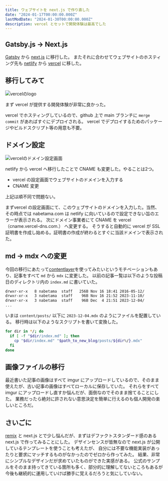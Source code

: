 ```yaml
---
title: ウェブサイトを next.js で作り直した
date: "2024-01-17T00:00:00.000Z"
lastModDate: "2024-01-30T00:00:00.000Z"
description: vercel とセットで開発体験は最高でした
---
```


## Gatsby.js → Next.js

[Gatsby](https://www.gatsbyjs.com/) から [next.js](https://nextjs.org/) に移行した。
またそれに合わせてウェブサイトのホスティング先も [netlify](https://www.netlify.com/) から [vercel](https://vercel.com/) に移した。

## 移行してみて

![vercelのlogo](https://i.imgur.com/aMiWrZom.png)

まず vercel が提供する開発体験が非常に良かった。

vercel でホスティングしているので、github 上で main ブランチに `merge commit` があればすぐにデプロイされる。
vercel でデプロイするためのパッケージやビルドスクリプト等の用意も不要。

## ドメイン設定

![vercelのドメイン設定画面](https://i.imgur.com/hMfWBOzl.png)

netlify から vercel へ移行したことで CNAME も変更した。やることは2つ。

- vercel の設定画面でウェブサイトのドメインを入力する
- CNAME 変更

上記は順不同で問題ない。

まずvercel の設定画面にて、このウェブサイトのドメインを入力した。当然、その時点では nabetama.com は netlify に向いているので設定できない旨のエラーが表示される。
次にドメイン事業者にて CNAME を vercel（cname.vercel-dns.com.） へ変更する。
そうすると自動的に vercel が SSL 証明書を作成し始める。証明書の作成が終わるとすぐに当該ドメインで表示された。

## md → mdx への変更

今回の移行にあたって[contentlayer](https://contentlayer.dev/)を使ってみたいというモチベーションもあり、記事をすべて `md` から `mdx` に変更した。
以前の記事一覧は以下のような投稿日のディレクトリ内の `index.md` に書いていた。

```sh
drwxr-xr-x   8 nabetama  staff   256B Nov 16 18:41 2016-05-12/
drwxr-xr-x   3 nabetama  staff    96B Nov 16 21:52 2023-11-10/
drwxr-xr-x   3 nabetama  staff    96B Dec  4 21:51 2023-12-04/
...
```

いまは `content/posts/` 以下に `2023-12-04.mdx` のようにファイルを配置している。
移行時は以下のようなスクリプトを書いて変換した。

```sh
for dir in */; do
  if [ -f "$dir/index.md" ]; then
    cp "$dir/index.md" "$path_to_new_blog/posts/${dir%/}.mdx"
  fi
done
```

## 画像ファイルの移行

最近書いた記事の画像はすべて imgur にアップロードしているので、そのまま使えたが、古い記事の画像はすべてローカルに保存していた。
それらをすべて imgur にアップロードし直すか悩んだが、面倒なのでそのまま捨てることにした。
業務だったら絶対に許されない意思決定を簡単に行えるのも個人開発の楽しいところだ。

## さいごに

[remix](https://remix.run/) と next.js とで少し悩んだが、まずはデファクトスタンダード感のある next.js で作ってみることにした。
デザインセンスが皆無なので next.js が公開しているテンプレートを使うことも考えたが、
自分には不要な機能実装があったりと要求にマッチするものがなかったのでゼロから作ってみた。
結果、非常にシンプルなデザインだが求めていたものができた実感がある。
公式のサンプルをそのまま持ってきている箇所も多く、部分的に理解してないところもあるが
今後も継続的に運用していけば勝手に覚えるだろうと気にしていない。
